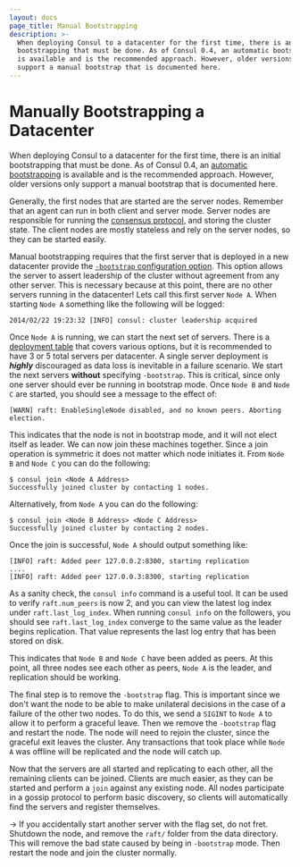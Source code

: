 ```yaml
---
layout: docs
page_title: Manual Bootstrapping
description: >-
  When deploying Consul to a datacenter for the first time, there is an initial
  bootstrapping that must be done. As of Consul 0.4, an automatic bootstrapping
  is available and is the recommended approach. However, older versions only
  support a manual bootstrap that is documented here.
---
```


# Manually Bootstrapping a Datacenter

When deploying Consul to a datacenter for the first time, there is an initial
bootstrapping that must be done. As of Consul 0.4, an
[automatic bootstrapping](/docs/install/bootstrapping) is available and is
the recommended approach. However, older versions only support a manual
bootstrap that is documented here.

Generally, the first nodes that are started are the server nodes. Remember that
an agent can run in both client and server mode. Server nodes are responsible
for running the [consensus protocol](/docs/architecture/consensus), and
storing the cluster state. The client nodes are mostly stateless and rely on the
server nodes, so they can be started easily.

Manual bootstrapping requires that the first server that is deployed in a new
datacenter provide the [`-bootstrap` configuration option](/docs/agent/options#_bootstrap).
This option allows the server
to assert leadership of the cluster without agreement from any other server.
This is necessary because at this point, there are no other servers running in
the datacenter! Lets call this first server `Node A`. When starting `Node A`
something like the following will be logged:

```log
2014/02/22 19:23:32 [INFO] consul: cluster leadership acquired
```

Once `Node A` is running, we can start the next set of servers. There is a
[deployment table](/docs/architecture/consensus#deployment_table) that covers various
options, but it is recommended to have 3 or 5 total servers per datacenter. A
single server deployment is _**highly**_ discouraged as data loss is inevitable
in a failure scenario. We start the next servers **without** specifying
`-bootstrap`. This is critical, since only one server should ever be running in
bootstrap mode. Once `Node B` and `Node C` are started, you should see a
message to the effect of:

```log
[WARN] raft: EnableSingleNode disabled, and no known peers. Aborting election.
```

This indicates that the node is not in bootstrap mode, and it will not elect
itself as leader. We can now join these machines together. Since a join
operation is symmetric it does not matter which node initiates it. From
`Node B` and `Node C` you can do the following:

```shell-session
$ consul join <Node A Address>
Successfully joined cluster by contacting 1 nodes.
```

Alternatively, from `Node A` you can do the following:

```shell-session
$ consul join <Node B Address> <Node C Address>
Successfully joined cluster by contacting 2 nodes.
```

Once the join is successful, `Node A` should output something like:

```log
[INFO] raft: Added peer 127.0.0.2:8300, starting replication
....
[INFO] raft: Added peer 127.0.0.3:8300, starting replication
```

As a sanity check, the `consul info` command is a useful tool. It can be used to
verify `raft.num_peers` is now 2, and you can view the latest log index under
`raft.last_log_index`. When running `consul info` on the followers, you should
see `raft.last_log_index` converge to the same value as the leader begins
replication. That value represents the last log entry that has been stored on
disk.

This indicates that `Node B` and `Node C` have been added as peers. At this
point, all three nodes see each other as peers, `Node A` is the leader, and
replication should be working.

The final step is to remove the `-bootstrap` flag. This is important since we
don't want the node to be able to make unilateral decisions in the case of a
failure of the other two nodes. To do this, we send a `SIGINT` to `Node A` to
allow it to perform a graceful leave. Then we remove the `-bootstrap` flag and
restart the node. The node will need to rejoin the cluster, since the graceful
exit leaves the cluster. Any transactions that took place while `Node A` was
offline will be replicated and the node will catch up.

Now that the servers are all started and replicating to each other, all the
remaining clients can be joined. Clients are much easier, as they can be started
and perform a `join` against any existing node. All nodes participate in a
gossip protocol to perform basic discovery, so clients will automatically find
the servers and register themselves.

-> If you accidentally start another server with the flag set, do not fret.
Shutdown the node, and remove the `raft/` folder from the data directory. This
will remove the bad state caused by being in `-bootstrap` mode. Then restart the
node and join the cluster normally.

